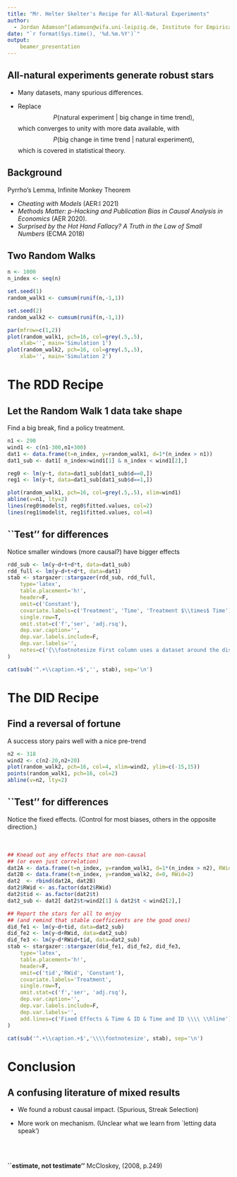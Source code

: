 ```yaml
---
title: "Mr. Helter Skelter's Recipe for All-Natural Experiments"
author:
  - Jordan Adamson^[adamson@wifa.uni-leipzig.de, Institute for Empirical Economic Research, Leipzig University]
date: "`r format(Sys.time(), '%d.%m.%Y')`"
output:
    beamer_presentation
---
```




## All-natural experiments generate robust stars

* Many datasets, many spurious differences.

* Replace
$$P( \text{natural experiment} ~|~ \text{big change in time trend} ),$$
which converges to unity with more data available, with 
$$P( \text{big change in time trend} ~|~ \text{natural experiment} ),$$
which is covered in statistical theory.


## Background


Pyrrho's Lemma, Infinite Monkey Theorem

* *Cheating with Models* (AER:I 2021)
* *Methods Matter: p-Hacking and Publication Bias in Causal Analysis in Economics* (AER 2020). 
* *Surprised by the Hot Hand Fallacy? A Truth in the Law of Small Numbers* (ECMA 2018)
<!--* "Cheating with Models" by Eliaz, Kfir, Ran Spiegler, and Yair Weiss (2021, American Economic Review: Insights, 3 (4): 417-34. DOI: 10.1257/aeri.20200635)-->
<!--* "Methods Matter: p-Hacking and Publication Bias in Causal Analysis in Economics" by Brodeur, Abel, Nikolai Cook, and Anthony Heyes (2020, American Economic Review, 110 (11): 3634-60. DOI: 10.1257/aer.20190687). -->
<!--* "Surprised by the Hot Hand Fallacy? A Truth in the Law of Small Numbers" by Joshua B. Miller and Adam Sanjurjo (2018, Econometrica, 86: 2019-2047. DOI: 10.3982/ECTA14943). -->

  
## Two Random Walks

```r
n <- 1000
n_index <- seq(n)

set.seed(1)
random_walk1 <- cumsum(runif(n,-1,1))

set.seed(2)
random_walk2 <- cumsum(runif(n,-1,1))

par(mfrow=c(1,2))
plot(random_walk1, pch=16, col=grey(.5,.5),
    xlab='', main='Simulation 1')
plot(random_walk2, pch=16, col=grey(.5,.5),
    xlab='', main='Simulation 2')
```


# The RDD Recipe




## Let the Random Walk 1 data take shape
Find a big break, find a policy treatment.

```r
n1 <- 290
wind1 <- c(n1-300,n1+300)
dat1 <- data.frame(t=n_index, y=random_walk1, d=1*(n_index > n1))
dat1_sub <- dat1[ n_index>wind1[1] & n_index < wind1[2],]

reg0 <- lm(y~t, data=dat1_sub[dat1_sub$d==0,])
reg1 <- lm(y~t, data=dat1_sub[dat1_sub$d==1,])

plot(random_walk1, pch=16, col=grey(.5,.5), xlim=wind1)
abline(v=n1, lty=2)
lines(reg0$model$t, reg0$fitted.values, col=2)
lines(reg1$model$t, reg1$fitted.values, col=4)
```

## ``Test'' for differences

Notice smaller windows (more causal?) have bigger effects

```r
rdd_sub <- lm(y~d+t+d*t, data=dat1_sub)
rdd_full <- lm(y~d+t+d*t, data=dat1)
stab <- stargazer::stargazer(rdd_sub, rdd_full, 
    type='latex',
    table.placement='h!',
    header=F,
    omit=c('Constant'),
    covariate.labels=c('Treatment', 'Time', 'Treatment $\\times$ Time'),
    single.row=T,
    omit.stat=c('f','ser', 'adj.rsq'),
    dep.var.caption='',
    dep.var.labels.include=F,
    dep.var.labels='',
    notes=c('{\\footnotesize First column uses a dataset around the discontinuity.}')
)
```

```r
cat(sub('^.+\\caption.+$','', stab), sep='\n')
```


# The DID Recipe


## Find a reversal of fortune

A success story pairs well with a nice pre-trend

```r
n2 <- 318
wind2 <- c(n2-20,n2+20)
plot(random_walk2, pch=16, col=4, xlim=wind2, ylim=c(-15,15))
points(random_walk1, pch=16, col=2)
abline(v=n2, lty=2)
```


## ``Test'' for differences

Notice the fixed effects.
(Control for most biases, others in the opposite direction.)\
\
\
     
```r
## Knead out any effects that are non-causal 
## (or even just correlation)
dat2A <- data.frame(t=n_index, y=random_walk1, d=1*(n_index > n2), RWid=1)
dat2B <- data.frame(t=n_index, y=random_walk2, d=0, RWid=2)
dat2  <- rbind(dat2A, dat2B)
dat2$RWid <- as.factor(dat2$RWid)
dat2$tid <- as.factor(dat2$t)
dat2_sub <- dat2[ dat2$t>wind2[1] & dat2$t < wind2[2],]

## Report the stars for all to enjoy
## (and remind that stable coefficients are the good ones)
did_fe1 <- lm(y~d+tid, data=dat2_sub)
did_fe2 <- lm(y~d+RWid, data=dat2_sub)
did_fe3 <- lm(y~d*RWid+tid, data=dat2_sub)
stab <- stargazer::stargazer(did_fe1, did_fe2, did_fe3,
    type='latex',
    table.placement='h!',
    header=F,
    omit=c('tid','RWid', 'Constant'),
    covariate.labels='Treatment',
    single.row=T,
    omit.stat=c('f','ser', 'adj.rsq'),
    dep.var.caption='',
    dep.var.labels.include=F,
    dep.var.labels='',
    add.lines=c('Fixed Effects & Time & ID & Time and ID \\\\ \\hline')
)
```

```r
cat(sub('^.+\\caption.+$','\\\\footnotesize', stab), sep='\n')
```


# Conclusion

## A confusing literature of mixed results

* We found a robust causal impact. (Spurious, Streak Selection)

* More work on mechanism. (Unclear what we learn from `letting data speak')

\
\

**``estimate, not testimate''** McCloskey, (2008, p.249)






<!-- ## COMPILE FROM CLI
    Rscript -e "rmarkdown::render('DataScientism_Slides.Rmd')"
    latexmk -c  && rm *.spl *.log
    cp DataScientism_Slides.pdf ../docs/DataScientism_Slides.pdf
-->





